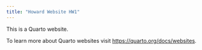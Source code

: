 ```yaml
---
title: "Howard Website HW1"
---
```


This is a Quarto website.

To learn more about Quarto websites visit <https://quarto.org/docs/websites>.
